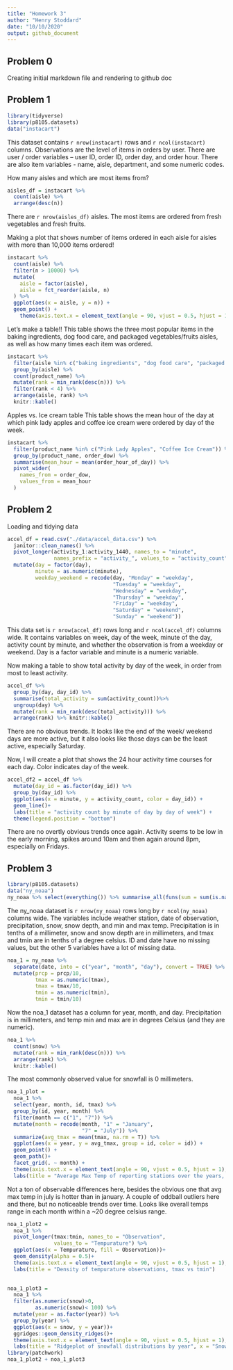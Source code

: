 ```yaml
---
title: "Homework 3"
author: "Henry Stoddard"
date: "10/10/2020"
output: github_document
---
```

## Problem 0
Creating initial markdown file and rendering to github doc

## Problem 1
```r
library(tidyverse)
library(p8105.datasets)
data("instacart")
```

This dataset contains `r nrow(instacart)` rows and `r ncol(instacart)` columns.
Observations are the level of items in orders by user. There are user / order variables -- user ID, order ID, order day, and order hour. There are also item variables - name, aisle, department, and some numeric codes.

How many aisles and which are most items from?

```r
aisles_df = instacart %>% 
  count(aisle) %>% 
  arrange(desc(n))
```
There are `r nrow(aisles_df)` aisles. The most items are ordered from fresh vegetables and fresh fruits.

Making a plot that shows number of items ordered in each aisle for aisles with more than 10,000 items ordered!
```r
instacart %>% 
  count(aisle) %>% 
  filter(n > 10000) %>% 
  mutate(
    aisle = factor(aisle),
    aisle = fct_reorder(aisle, n)
  ) %>% 
  ggplot(aes(x = aisle, y = n)) +
  geom_point() +
    theme(axis.text.x = element_text(angle = 90, vjust = 0.5, hjust = 1))
```

Let's make a table!!
This table shows the three most popular items in the baking ingredients, dog food care, and packaged vegetables/fruits aisles, as well as how many times each item was ordered.
```r
instacart %>% 
  filter(aisle %in% c("baking ingredients", "dog food care", "packaged vegetables fruits")) %>% 
  group_by(aisle) %>% 
  count(product_name) %>% 
  mutate(rank = min_rank(desc(n))) %>% 
  filter(rank < 4) %>% 
  arrange(aisle, rank) %>% 
  knitr::kable()
```

Apples vs. Ice cream table
This table shows the mean hour of the day at which pink lady apples and coffee ice cream were ordered by day of the week.
```r
instacart %>%
  filter(product_name %in% c("Pink Lady Apples", "Coffee Ice Cream")) %>%
  group_by(product_name, order_dow) %>%
  summarise(mean_hour = mean(order_hour_of_day)) %>% 
  pivot_wider(
    names_from = order_dow,
    values_from = mean_hour
  )
```

## Problem 2

Loading and tidying data

```r
accel_df = read.csv("./data/accel_data.csv") %>% 
  janitor::clean_names() %>% 
  pivot_longer(activity_1:activity_1440, names_to = "minute",
               names_prefix = "activity_", values_to = "activity_count") %>% 
  mutate(day = factor(day),
         minute = as.numeric(minute),
         weekday_weekend = recode(day, "Monday" = "weekday",
                                  "Tuesday" = "weekday",
                                  "Wednesday" = "weekday",
                                  "Thursday" = "weekday",
                                  "Friday" = "weekday",
                                  "Saturday" = "weekend",
                                  "Sunday" = "weekend"))
```
This data set is `r nrow(accel_df)` rows long and `r ncol(accel_df)` columns wide. It contains variables on week, day of the week, minute of the day, activity count by minute, and whether the observation is from a weekday or weekend. Day is a factor variable and minute is a numeric variable.

Now making a table to show total activity by day of the week, in order from most to least activity.
```r
accel_df %>% 
  group_by(day, day_id) %>%
  summarise(total_activity = sum(activity_count))%>%
  ungroup(day) %>% 
  mutate(rank = min_rank(desc(total_activity))) %>% 
  arrange(rank) %>% knitr::kable()
```

There are no obvious trends. It looks like the end of the week/ weekend days are more active, but it also looks like those days can be the least active, especially Saturday.

Now, I will create a plot that shows the 24 hour activity time courses for each day. Color indicates day of the week.
```r
accel_df2 = accel_df %>% 
  mutate(day_id = as.factor(day_id)) %>% 
  group_by(day_id) %>% 
  ggplot(aes(x = minute, y = activity_count, color = day_id)) +
  geom_line()+
  labs(title = "activity count by minute of day by day of week") +
  theme(legend.position = "bottom")
```

There are no overtly obvious trends once again. Activity seems to be low in the early morning, spikes around 10am and then again around 8pm, especially on Fridays.

## Problem 3

```r
library(p8105.datasets)
data("ny_noaa")
ny_noaa %>% select(everything()) %>% summarise_all(funs(sum = sum(is.na(.))))
```
The ny_noaa dataset is `r nrow(ny_noaa)` rows long by `r ncol(ny_noaa)` columns wide. The variables include weather station, date of observation, precipitation, snow, snow depth, and min and max temp. Precipitation is in tenths of a millimeter, snow and snow depth are in millimeters, and tmax and tmin are in tenths of a degree celsius. ID and date have no missing values, but the other 5 variables have a lot of missing data.

```r
noa_1 = ny_noaa %>% 
  separate(date, into = c("year", "month", "day"), convert = TRUE) %>% 
  mutate(prcp = prcp/10,
         tmax = as.numeric(tmax),
         tmax = tmax/10,
         tmin = as.numeric(tmin),
         tmin = tmin/10)
```
Now the noa_1 dataset has a column for year, month, and day. Precipitation is in millimeters, and temp min and max are in degrees Celsius (and they are numeric).
```r
noa_1 %>% 
  count(snow) %>% 
  mutate(rank = min_rank(desc(n))) %>% 
  arrange(rank) %>% 
  knitr::kable()
```
The most commonly observed value for snowfall is 0 millimeters.


```r
noa_1_plot = 
  noa_1 %>%
  select(year, month, id, tmax) %>% 
  group_by(id, year, month) %>% 
  filter(month == c("1", "7")) %>% 
  mutate(month = recode(month, "1" = "January",
                        "7" = "July")) %>% 
  summarize(avg_tmax = mean(tmax, na.rm = T)) %>% 
  ggplot(aes(x = year, y = avg_tmax, group = id, color = id)) +
  geom_point() +
  geom_path()+
  facet_grid(. ~ month) +
  theme(axis.text.x = element_text(angle = 90, vjust = 0.5, hjust = 1), legend.position = "none")+
  labs(title = "Average Max Temp of reporting stations over the years, january vs. july", x = "Year", y = "Avg Max Temp")
```

Not a ton of observable differences here, besides the obvious one that avg max temp in july is hotter than in january. A couple of oddball outliers here and there, but no noticeable trends over time. Looks like overall temps range in each month within a ~20 degree celsius range. 

```r
noa_1_plot2 =
  noa_1 %>% 
  pivot_longer(tmax:tmin, names_to = "Observation",
               values_to = "Tempurature") %>% 
  ggplot(aes(x = Tempurature, fill = Observation))+
  geom_density(alpha = 0.5)+
  theme(axis.text.x = element_text(angle = 90, vjust = 0.5, hjust = 1), legend.position = "bottom")+
  labs(title = "Density of tempurature observations, tmax vs tmin")
  

noa_1_plot3 = 
  noa_1 %>% 
  filter(as.numeric(snow)>0,
         as.numeric(snow)< 100) %>% 
  mutate(year = as.factor(year)) %>% 
  group_by(year) %>% 
  ggplot(aes(x = snow, y = year))+
  ggridges::geom_density_ridges()+
  theme(axis.text.x = element_text(angle = 90, vjust = 0.5, hjust = 1), legend.position = "none")+
  labs(title = "Ridgeplot of snowfall distributions by year", x = "Snow", y = "Year")
library(patchwork)
noa_1_plot2 + noa_1_plot3
```
